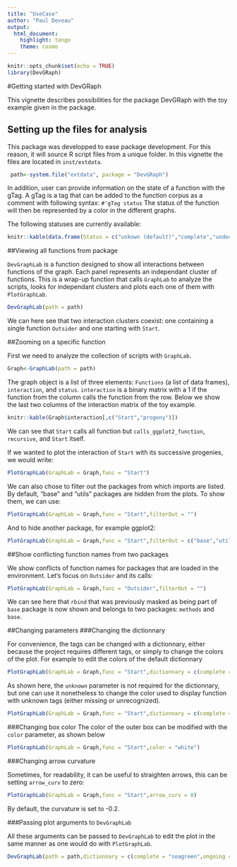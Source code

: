 ```yaml
---
title: "UseCase"
author: "Paul Deveau"
output: 
  html_document: 
    highlight: tango
    theme: cosmo
---
```


```r
knitr::opts_chunk$set(echo = TRUE)
library(DevGRaph)
```

#Getting started with DevGRaph

This vignette describes possibilities for the package DevGRaph with the toy example given in the package.

## Setting up the files for analysis
This package was developped to ease package development. For this reason, it will source R script files from a unique folder.
In this vignette the files are located in `inst/extdata`.
```r
 path<-system.file("extdata", package = "DevGRaph")

```

In addition, user can provide information on the state of a function with the gTag.
A gTag is a tag that can be added to the function corpus as a comment with following syntax:
`#'gTag status`
The status of the function will then be represented by a color in the different graphs.

The following statuses are currently available:

````r

knitr::kable(data.frame(Status = c("unkown (default)","complete","undocumented","ongoing"),Color = c("grey","green","red","orange")))


````


##Viewing all functions from package

`DevGraphLab` is a function designed to show all interactions between functions of the graph. Each panel represents an independant cluster of functions. This is a wrap-up function that calls `GraphLab` to analyze the scripts, looks for independant clusters and plots each one of them with `PlotGraphLab`. 

```r

DevGraphLab(path = path)

```

We can here see that two interaction clusters coexist: one containing a single function `Outsider` and one starting with `Start`.

##Zooming on a specific function

First we need to analyze the collection of scripts with `GraphLab`.

```r
Graph<-GraphLab(path = path)
```

The graph object is a list of three elements: `Functions` (a list of data frames), `interaction`, and `status`.
`interaction` is a binary matrix with a 1 if the function from the column calls the function from the row. Below we show the last two columns of the interaction matrix of the toy example.

```r
knitr::kable(Graph$interaction[,c("Start","progeny")])
```

We can see that `Start` calls all function but `calls_ggplot2_function`, `recursive`, and `Start` itself.


If we wanted to plot the interaction of `Start` with its successive progenies, we would write:

```r
PlotGraphLab(GraphLab = Graph,func = "Start")

```

We can also chose to filter out the packages from which imports are listed. By default, "base" and "utils" packages are hidden from the plots. To show them, we can use:
```r
PlotGraphLab(GraphLab = Graph,func = "Start",filterOut = "")

```

And to hide another package, for example ggplot2:
```r
PlotGraphLab(GraphLab = Graph,func = "Start",filterOut = c("base","utils","ggplot2"))

```

##Show conflicting function names from two packages

We show conflicts of function names for packages that are loaded in the environment.
Let's focus on `Outsider` and its calls:

```r
PlotGraphLab(GraphLab = Graph,func = "Outsider",filterOut = "")

```

We can see here that `rbind` that was previously masked as being part of `base` package is now shown and belongs to two packages: `methods` and `base`.

##Changing parameters
###Changing the dictionnary

For convenience, the tags can be changed with a dictionnary, either because the project requires different tags, or simply to change the colors of the plot.
For example to edit the colors of the default dictionnary

```r
PlotGraphLab(GraphLab = Graph,func = "Start",dictionnary = c(complete = "seagreen", ongoing="gold", undocumented = "purple"))

```

As shown here, the `unknown` parameter is not required for the dictionnary, but one can use it nonetheless to change the color used to display function with unknown tags (either missing or unrecognized).

```r
PlotGraphLab(GraphLab = Graph,func = "Start",dictionnary = c(complete = "seagreen",ongoing ="gold", undocumented = "purple", unknown = "skyblue"))

```

###Changing box color
The color of the outer box can be modified with the `color` parameter, as shown below

```r
PlotGraphLab(GraphLab = Graph,func = "Start",color = "white")

```

###Changing arrow curvature

Sometimes, for readability, it can be useful to straighten arrows, this can be setting `arrow_curv` to zero:
```r
PlotGraphLab(GraphLab = Graph,func = "Start",arrow_curv = 0)

```

By default, the curvature is set to -0.2.

###Passing plot arguments to `DevGraphLab`

All these arguments can be passed to `DevGraphLab` to edit the plot in the same manner as one would do with `PlotGraphLab`.

```r

DevGraphLab(path = path,dictionnary = c(complete = "seagreen",ongoing ="gold", undocumented = "purple", unknown = "skyblue"),arrow_curv = 0 , color = "grey40")

```
